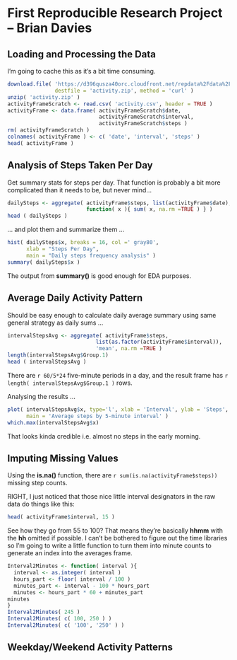 First Reproducible Research Project -- Brian Davies
===================================================

Loading and Processing the Data
-------------------------------

I'm going to cache this as it's a bit time consuming.

```r
download.file( 'https://d396qusza40orc.cloudfront.net/repdata%2Fdata%2Factivity.zip',
               destfile = 'activity.zip', method = 'curl' )
unzip( 'activity.zip' )
activityFrameScratch <- read.csv( 'activity.csv', header = TRUE )
activityFrame <- data.frame( activityFrameScratch$date,
                             activityFrameScratch$interval,
                             activityFrameScratch$steps )
rm( activityFrameScratch )
colnames( activityFrame ) <- c( 'date', 'interval', 'steps' )
head( activityFrame )
```

Analysis of Steps Taken Per Day
--------------------------------

Get summary stats for steps per day. That function is probably a bit
more complicated than it needs to be, but never mind...

```r
dailySteps <- aggregate( activityFrame$steps, list(activityFrame$date),
                         function( x ){ sum( x, na.rm =TRUE ) } )
head ( dailySteps )
```

... and plot them and summarize them ...

```r
hist( dailySteps$x, breaks = 16, col =' gray80',
      xlab = "Steps Per Day",
      main = "Daily steps frequency analysis" )
summary( dailySteps$x )
```

The output from __summary()__ is good enough for EDA purposes.

Average Daily Activity Pattern
------------------------------

Should be easy enough to calculate daily average summary using same general
strategy as daily sums ...

```r
intervalStepsAvg <- aggregate( activityFrame$steps,
                            list(as.factor(activityFrame$interval)),
                            'mean', na.rm =TRUE )
length(intervalStepsAvg$Group.1)
head ( intervalStepsAvg )
```

There are `r 60/5*24` five-minute periods in a day, and the result frame
has `r length( intervalStepsAvg$Group.1 )` rows.

Analysing the results ...

```r
plot( intervalStepsAvg$x, type='l', xlab = 'Interval', ylab = 'Steps',
      main = 'Average steps by 5-minute interval' )
which.max(intervalStepsAvg$x)
```
That looks kinda credible i.e. almost no steps in the early morning.

Imputing Missing Values
-----------------------

Using the __is.na()__ function, there are `r sum(is.na(activityFrame$steps))`
missing step counts.

RIGHT, I just noticed that those nice little interval designators in the raw
data do things like this:

```r
head( activityFrame$interval, 15 )
```

See how they go from 55 to 100? That means they're basically __hhmm__ with
the __hh__ omitted if possible. I can't be bothered to figure out
the time libraries so I'm going to write a little function to turn them
into minute counts to generate an index into the averages frame.

```r
Interval2Minutes <- function( interval ){
  interval <- as.integer( interval )
  hours_part <- floor( interval / 100 )
  minutes_part <- interval - 100 * hours_part
  minutes <- hours_part * 60 + minutes_part
minutes
}
Interval2Minutes( 245 )
Interval2Minutes( c( 100, 250 ) )
Interval2Minutes( c( '100', '250' ) )
```



Weekday/Weekend Activity Patterns
---------------------------------


